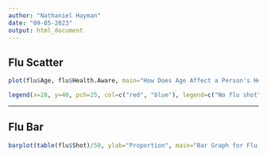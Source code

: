 ```yaml
---
author: "Nathaniel Hayman"
date: "09-05-2023"
output: html_document
---
```


## Flu Scatter

```r
plot(flu$Age, flu$Health.Aware, main="How Does Age Affect a Person's Health Awareness?", xlab="Age", ylab="Health Awareness Index", pch=25, col=c("red", "blue")[as.factor(flu$Shot)])

legend(x=28, y=40, pch=25, col=c("red", "blue"), legend=c("No flu shot", "flu shot"))
```
---

## Flu Bar

```r
barplot(table(flu$Shot)/50, ylab="Proportion", main="Bar Graph for Flu Shot", ylim=c(0,0.6), names.arg=c("No flu shot", "flu shot"))
```